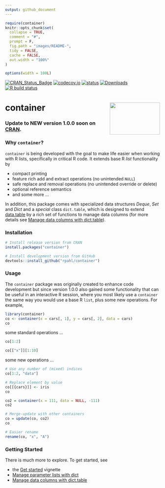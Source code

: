 ```yaml
---
output: github_document
---
```


<!-- README.md is generated from README.Rmd. Please edit that file -->

```r
require(container)
knitr::opts_chunk$set(
  collapse = TRUE,
  comment = "#",
  prompt = F,
  fig.path = "images/README-",
  tidy = FALSE,
  cache = FALSE,
  out.width = "100%"
)

options(width = 100L)
```


<!-- badges: start -->
[![CRAN_Status_Badge](http://www.r-pkg.org/badges/version/container)](https://cran.r-project.org/package=container)
[![codecov.io](https://codecov.io/github/rpahl/container/coverage.svg?branch=master)](https://codecov.io/github/rpahl/container?branch=master)
[![status](https://tinyverse.netlify.com/badge/container)](https://CRAN.R-project.org/package=container)
[![Downloads](http://cranlogs.r-pkg.org/badges/container)](http://www.r-pkg.org/pkg/container)
[![R build status](https://github.com/rpahl/container/workflows/R-CMD-check/badge.svg)](https://github.com/rpahl/container/actions)
<!-- badges: end -->

# container <img src="man/figures/logo.png" align="right" width="163" height="104"/>

### Update to NEW version 1.0.0 soon on [CRAN](https://cran.r-project.org/).



### Why `container`?
`container` is being developed with the goal to make life easier when working
with R lists, specifically in critical R code.
It extends base R *list* functionality by

* compact printing
* feature rich add and extract operations (no unintended `NULL`)
* safe replace and removal operations (no unintended override or delete)
* optional reference semantics
* and some more ...

In addition, this package comes with specialized data
structures *Deque*, *Set* and *Dict* and a *special* class
`dict.table`, which is designed to extend
[data.table](https://CRAN.R-project.org/package=data.table) by a rich set of
functions to manage data columns (for more details see
[Manage data columns with dict.table](articles/manage-data-columns.html)).


### Installation

```r
# Install release version from CRAN
install.packages("container")

# Install development version from GitHub
devtools::install_github("rpahl/container")
```


### Usage

The `container` package was originally created to enhance code development
but since version 1.0.0 also gained some functionality that can be useful
in an interactive R session, where you most likely use a `container` the same
way you would use a base R `list`, plus some new operations. For example,

```r
library(container)
co <- container(x = cars[, 1], y = cars[, 2], data = cars)
co
```

some standard operations ...
```r
co[1:2]
```
```r
co[["x"]][1:10]
```

some new operations ...
```r
# Use any number of (mixed) indices
co[1:2, "data"]
```
```r
# Replace element by value
co[[{cars}]] <- iris
co
```
```r
co2 = container(x = 111, data = NULL, -111)
co2
```
```r
# Merge-update with other containers
co = update(co, co2)
co
```
```r
# Easier rename
rename(co, "x", "A")
```

### Getting Started
There is much more to explore. To get started, see

* the [Get started](articles/container.html) vignette
* [Manage parameter lists with dict](articles/parameter-list.html)
* [Manage data columns with dict.table](articles/manage-data-columns.html)




